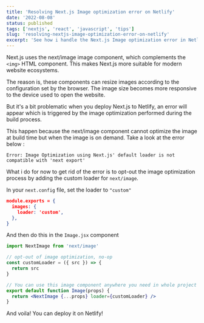 ```yaml
---
title: 'Resolving Next.js Image optimization error on Netlify'
date: '2022-08-08'
status: published
tags: ['nextjs', 'react', 'javascript', 'tips']
slug: 'resolving-nextjs-image-optimization-error-on-netlify'
excerpt: 'See how i handle the Next.js Image optimization error in Netlify.'
---
```


Next.js uses the next/image image component, which complements the `<img>` HTML component.
This makes Next.js more suitable for modern website ecosystems.

The reason is, these components can resize images according to the configuration set by the browser.
The image size becomes more responsive to the device used to open the website.

But it's a bit problematic when you deploy Next.js to Netlify, an error will appear which is
triggered by the image optimization performed during the build process.

This happen because the next/image component cannot optimize the image at build time
but when the image is on demand. Take a look at the error below :

```
Error: Image Optimization using Next.js' default loader is not compatible with 'next export'
```

What i do for now to get rid of the error is to opt-out the image optimization process by adding
the custom loader for `next/image`.

In your `next.config` file, set the loader to `"custom"`

```json
module.exports = {
  images: {
    loader: 'custom',
  },
}
```

And then do this in the `Image.jsx` component

```jsx
import NextImage from 'next/image'

// opt-out of image optimization, no-op
const customLoader = ({ src }) => {
  return src
}

// You can use this image component anywhere you need in whole project
export default function Image(props) {
  return <NextImage {...props} loader={customLoader} />
}
```

And voila! You can deploy it on Netlify!
